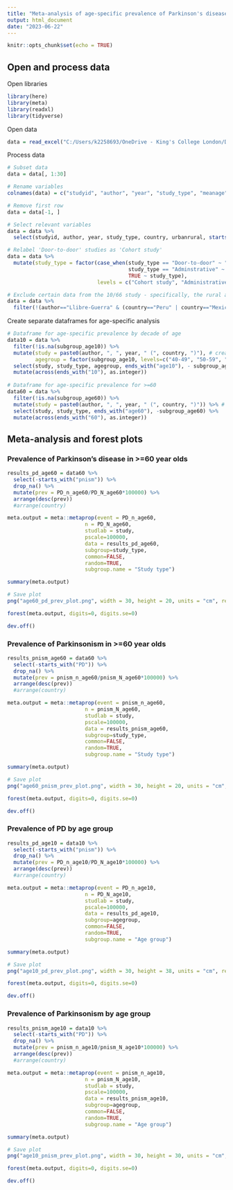 ```yaml
---
title: "Meta-analysis of age-specific prevalence of Parkinson's disease"
output: html_document
date: "2023-06-22"
---
```


```r
knitr::opts_chunk$set(echo = TRUE)
```

## Open and process data

Open libraries

```r
library(here)
library(meta)
library(readxl)
library(tidyverse)
```

Open data

```r
data = read_excel("C:/Users/k2258693/OneDrive - King's College London/Desktop/PINNACLE project/5 Paper Systematic review PD prevalence/Data extraction table COMBINED_agespecific.xlsx")
```

Process data

```r
# Subset data
data = data[, 1:30]

# Rename variables
colnames(data) = c("studyid", "author", "year", "study_type", "meanage", "minage", "sexpct", "country", "urbanrural", "subgroup", "subgroup_level", "subgroup_age10", "subgroup_age60", "size", "n_pd", "N_pd", "PD_n_age10", "PD_N_age10", "PD_n_age60", "PD_N_age60", "pct_pd", "prev_pd", "n_pnism", "N_pnism", "pnism_n_age10", "pnism_N_age10", "pnism_n_age60", "pnism_N_age60", "pct_pnism", "prev_pnism")

# Remove first row
data = data[-1, ]

# Select relevant variables
data = data %>% 
  select(studyid, author, year, study_type, country, urbanrural, starts_with("subgroup"), ends_with("pd"), starts_with("PD"), ends_with("pnism"), starts_with("pnism"))

# Relabel 'Door-to-door' studies as 'Cohort study'
data = data %>% 
  mutate(study_type = factor(case_when(study_type == "Door-to-door" ~ "Cohort study", 
                                       study_type == "Adminstrative" ~ "Administrative",
                                       TRUE ~ study_type),
                             levels = c("Cohort study", "Administrative")))

# Exclude certain data from the 10/66 study - specifically, the rural and urban data from Peru and Mexico (these have been combined)
data = data %>% 
  filter(!(author=="Llibre-Guerra" & (country=="Peru" | country=="Mexico") & (urbanrural=="Urban" | urbanrural=="Rural")))
```

Create separate dataframes for age-specific analysis

```r
# Dataframe for age-specific prevalence by decade of age
data10 = data %>% 
  filter(!is.na(subgroup_age10)) %>% 
  mutate(study = paste0(author, ", ", year, " (", country, ")"), # create new study variables
         agegroup = factor(subgroup_age10, levels=c("40-49", "50-59", "60-69", "70-79", "\u226580"))) %>% 
  select(study, study_type, agegroup, ends_with("age10"), - subgroup_age10)%>% 
  mutate(across(ends_with("10"), as.integer))
  
# Dataframe for age-specific prevalence for >=60
data60 = data %>% 
  filter(!is.na(subgroup_age60)) %>% 
  mutate(study = paste0(author, ", ", year, " (", country, ")")) %>% # create new study variables
  select(study, study_type, ends_with("age60"), -subgroup_age60) %>% 
  mutate(across(ends_with("60"), as.integer))
```

## Meta-analysis and forest plots

### Prevalence of Parkinson's disease in \>=60 year olds

```r
results_pd_age60 = data60 %>% 
  select(-starts_with("pnism")) %>% 
  drop_na() %>% 
  mutate(prev = PD_n_age60/PD_N_age60*100000) %>% 
  arrange(desc(prev))
  #arrange(country)

meta.output = meta::metaprop(event = PD_n_age60, 
                         n = PD_N_age60, 
                         studlab = study, 
                         pscale=100000, 
                         data = results_pd_age60, 
                         subgroup=study_type, 
                         common=FALSE,
                         random=TRUE,  
                         subgroup.name = "Study type")

summary(meta.output)

# Save plot
png("age60_pd_prev_plot.png", width = 30, height = 20, units = "cm", res=500)

forest(meta.output, digits=0, digits.se=0)

dev.off()
```

### Prevalence of Parkinsonism in \>=60 year olds

```r
results_pnism_age60 = data60 %>% 
  select(-starts_with("PD")) %>% 
  drop_na() %>% 
  mutate(prev = pnism_n_age60/pnism_N_age60*100000) %>% 
  arrange(desc(prev))
  #arrange(country)

meta.output = meta::metaprop(event = pnism_n_age60, 
                         n = pnism_N_age60, 
                         studlab = study, 
                         pscale=100000, 
                         data = results_pnism_age60, 
                         subgroup=study_type, 
                         common=FALSE,
                         random=TRUE,  
                         subgroup.name = "Study type")

summary(meta.output)

# Save plot
png("age60_pnism_prev_plot.png", width = 30, height = 20, units = "cm", res=500)

forest(meta.output, digits=0, digits.se=0)

dev.off()
```

### Prevalence of PD by age group

```r
results_pd_age10 = data10 %>% 
  select(-starts_with("pnism")) %>% 
  drop_na() %>% 
  mutate(prev = PD_n_age10/PD_N_age10*100000) %>% 
  arrange(desc(prev))
  #arrange(country)

meta.output = meta::metaprop(event = PD_n_age10, 
                         n = PD_N_age10, 
                         studlab = study, 
                         pscale=100000, 
                         data = results_pd_age10, 
                         subgroup=agegroup, 
                         common=FALSE,
                         random=TRUE,  
                         subgroup.name = "Age group")

summary(meta.output)

# Save plot
png("age10_pd_prev_plot.png", width = 30, height = 38, units = "cm", res=500)

forest(meta.output, digits=0, digits.se=0)

dev.off()
```

### Prevalence of Parkinsonism by age group

```r
results_pnism_age10 = data10 %>% 
  select(-starts_with("PD")) %>% 
  drop_na() %>% 
  mutate(prev = pnism_n_age10/pnism_N_age10*100000) %>% 
  arrange(desc(prev))
  #arrange(country)

meta.output = meta::metaprop(event = pnism_n_age10, 
                         n = pnism_N_age10, 
                         studlab = study, 
                         pscale=100000, 
                         data = results_pnism_age10, 
                         subgroup=agegroup, 
                         common=FALSE,
                         random=TRUE,  
                         subgroup.name = "Age group")

summary(meta.output)

# Save plot
png("age10_pnism_prev_plot.png", width = 30, height = 30, units = "cm", res=500)

forest(meta.output, digits=0, digits.se=0)

dev.off()
```
